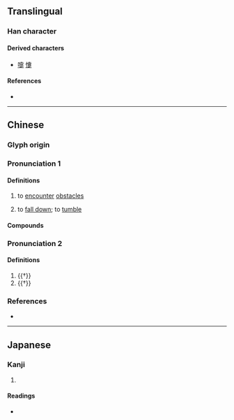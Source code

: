 {{character info}}
==Translingual==

===Han character===
{{Han char|rn=103|rad=疋|as=09|sn=14|four=40801|canj=JBWNO|ids=⿳⿱十冖田疋}}

====Derived characters====
* [[嚏]] [[懥]] 

====References====
* {{Han ref|kx=0768.020|dkj=22006|dj=1178.070|hdz=42751.030|uh=7590|ud=30096|bh=E2D9|bd=58073}}

----

==Chinese==
{{zh-forms}}

===Glyph origin===
{{Han etym}}

===Pronunciation 1===
{{zh-pron
|m=zhì
|c=zi3
|mc=1
|oc=y,2
|ma=
|cat=v
}}

====Definitions====
{{zh-hanzi}}

# {{lb|zh|literary}} to [[encounter]] [[obstacle]]s
# {{lb|zh|literary}} to [[fall down]]; to [[tumble]]

====Compounds====
{{zh-der|跋前疐後|跋胡疐尾}}

===Pronunciation 2===
{{zh-pron
|m=dì
|c=dai3
|mc=2
|oc=n,1
|ma=
|cat=v,n
}}

====Definitions====
{{zh-hanzi}}

# {{†}} {{zh-alt-form|蒂|[[stem]] of a [[fruit]]; to [[remove]] the [[stem]] of a [[fruit]]}}
# {{†}} {{zh-alt-form|嚏|to [[sneeze]]}}

===References===
* {{R:yue:Hanzi}}

----

==Japanese==

===Kanji===
{{ja-kanji|grade=|rs=疋09}}

# {{rfdef|ja|sort=疋09}}

====Readings====
* {{ja-readings|on=[[ち]] (chi), [[し]] (shi), [[てい]] (tei), [[たい]] (tai)|kun=[[つまずく]] (tsumazuku)|nanori=}}